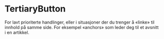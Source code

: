 
<Meta of={TertiaryButtonStories} />

# TertiaryButton

For lavt prioriterte handlinger, eller i situasjoner der du trenger å «linke» til innhold på samme side. For eksempel «anchors» som leder deg til et avsnitt i en artikkel.

<Canvas of={TertiaryButtonStories.Standard} />
<Controls of={TertiaryButtonStories.Standard} />
